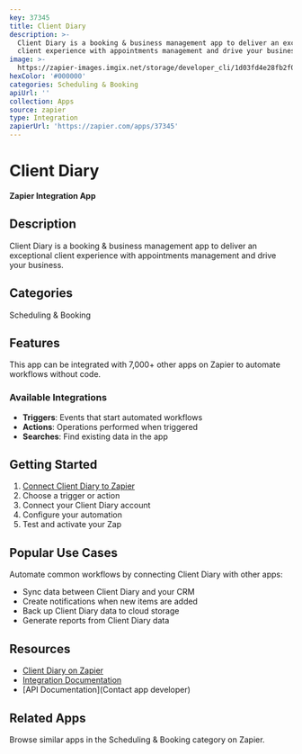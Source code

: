 ```yaml
---
key: 37345
title: Client Diary
description: >-
  Client Diary is a booking & business management app to deliver an exceptional
  client experience with appointments management and drive your business.
image: >-
  https://zapier-images.imgix.net/storage/developer_cli/1d03fd4e28fb2f0a71f09420d0e2f80c.png?auto=format%2Ccompress&ixlib=python-3.0.0&q=50
hexColor: '#000000'
categories: Scheduling & Booking
apiUrl: ''
collection: Apps
source: zapier
type: Integration
zapierUrl: 'https://zapier.com/apps/37345'
---
```

# Client Diary

**Zapier Integration App**

## Description

Client Diary is a booking & business management app to deliver an exceptional client experience with appointments management and drive your business.

## Categories

Scheduling & Booking

## Features

This app can be integrated with 7,000+ other apps on Zapier to automate workflows without code.

### Available Integrations

- **Triggers**: Events that start automated workflows
- **Actions**: Operations performed when triggered
- **Searches**: Find existing data in the app

## Getting Started

1. [Connect Client Diary to Zapier](https://zapier.com/apps/37345)
2. Choose a trigger or action
3. Connect your Client Diary account
4. Configure your automation
5. Test and activate your Zap

## Popular Use Cases

Automate common workflows by connecting Client Diary with other apps:

- Sync data between Client Diary and your CRM
- Create notifications when new items are added
- Back up Client Diary data to cloud storage
- Generate reports from Client Diary data

## Resources

- [Client Diary on Zapier](https://zapier.com/apps/37345)
- [Integration Documentation](https://zapier.com/apps/37345/integrations)
- [API Documentation](Contact app developer)

## Related Apps

Browse similar apps in the Scheduling & Booking category on Zapier.
